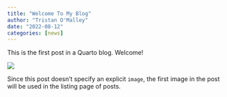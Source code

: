 ```yaml
---
title: "Welcome To My Blog"
author: "Tristan O'Malley"
date: "2022-08-12"
categories: [news]
---
```


This is the first post in a Quarto blog. Welcome!

![](thumbnail.jpg)

Since this post doesn't specify an explicit `image`, the first image in the post will be used in the listing page of posts.
